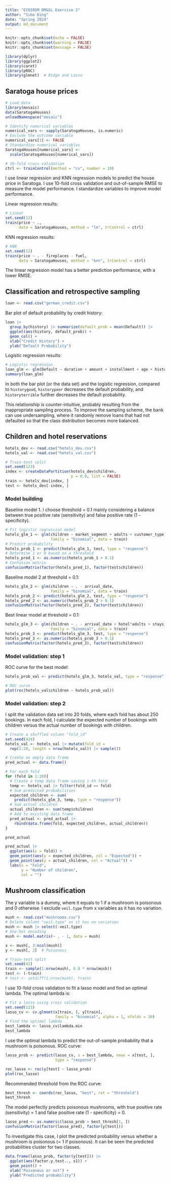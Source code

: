 ```yaml
---
title: "ECO395M DM&SL Exercise 2"
author: "Sibo Ding"
date: "Spring 2024"
output: md_document
---
```


```r
knitr::opts_chunk$set(echo = FALSE)
knitr::opts_chunk$set(warning = FALSE)
knitr::opts_chunk$set(message = FALSE)

library(dplyr)
library(ggplot2)
library(caret)
library(pROC)
library(glmnet)  # Ridge and Lasso
```

## Saratoga house prices
```r
# Load data
library(mosaic)
data(SaratogaHouses)
unloadNamespace("mosaic")

# Identify numerical variables
numerical_vars <- sapply(SaratogaHouses, is.numeric)
# Exclude the outcome variable
numerical_vars[1] <- FALSE
# Standardize numerical variables
SaratogaHouses[numerical_vars] <- 
  scale(SaratogaHouses[numerical_vars])

# 10-fold cross validation
ctrl <- trainControl(method = "cv", number = 10)
```

I use linear regression and KNN regression models to predict the house price in Saratoga. I use 10-fold cross validation and out-of-sample RMSE to measure the model performance. I standardize variables to improve model performance.  

Linear regression results:
```r
# Linear
set.seed(12)
train(price ~ ., 
      data = SaratogaHouses, method = "lm", trControl = ctrl)
```

KNN regression results:
```r
# KNN
set.seed(12)
train(price ~ . - fireplaces - fuel,
      data = SaratogaHouses, method = "knn", trControl = ctrl)
```

The linear regression model has a better prediction performance, with a lower RMSE.

## Classification and retrospective sampling
```r
loan <- read.csv("german_credit.csv")
```

Bar plot of default probability by credit history:  
```r
loan |>
  group_by(history) |> summarize(default_prob = mean(Default)) |>
  ggplot(aes(history, default_prob)) +
  geom_col() + 
  xlab("Credit History") +
  ylab("Default Probability")
```

Logistic regression results:  
```r
# Logistic regression
loan_glm <- glm(Default ~ duration + amount + installment + age + history + purpose + foreign, family = "binomial", data = loan)
summary(loan_glm)
```

In both the bar plot (or the data set) and the logistic regression, compared to `historygood`, `historypoor` decreases the default probability, and `historyterrible` further decreases the default probability.  

This relationship is counter-intuitive, probably resulting from the inappropriate sampling process. To improve the sampling scheme, the bank can use undersampling, where it randomly remove loans that had not defaulted so that the class distribution becomes more balanced.

## Children and hotel reservations
```r
hotels_dev <- read.csv("hotels_dev.csv")
hotels_val <- read.csv("hotels_val.csv")

# Train-test split
set.seed(123)
index <- createDataPartition(hotels_dev$children,
                             p = 0.8, list = FALSE)
train <- hotels_dev[index, ]
test <- hotels_dev[-index, ]
```

### Model building
Baseline model 1. I choose threshold = 0.1 mainly considering a balance between true positive rate (sensitivity) and false positive rate (1 - specificity).
```r
# Fit logistic regression model
hotels_glm_1 <- glm(children ~ market_segment + adults + customer_type + is_repeated_guest,
                    family = "binomial", data = train)
# Predict probability
hotels_prob_1 <- predict(hotels_glm_1, test, type = "response")
# Determine 1 or 0 based on a threshold
hotels_pred_1 <- as.numeric(hotels_prob_1 > 0.1)
# Confusion matrix
confusionMatrix(factor(hotels_pred_1), factor(test$children))
```

Baseline model 2 at threshold = 0.1:
```r
hotels_glm_2 <- glm(children ~ . - arrival_date,
                    family = "binomial", data = train)
hotels_prob_2 <- predict(hotels_glm_2, test, type = "response")
hotels_pred_2 <- as.numeric(hotels_prob_2 > 0.1)
confusionMatrix(factor(hotels_pred_2), factor(test$children))
```

Best linear model at threshold = 0.1:
```r
hotels_glm_3 <- glm(children ~ . - arrival_date + hotel*adults + stays_in_week_nights*adults + is_repeated_guest*market_segment + is_repeated_guest*reserved_room_type,
                    family = "binomial", data = train)
hotels_prob_3 <- predict(hotels_glm_3, test, type = "response")
hotels_pred_3 <- as.numeric(hotels_prob_3 > 0.1)
confusionMatrix(factor(hotels_pred_3), factor(test$children))
```

### Model validation: step 1
ROC curve for the best model:  
```r
hotels_prob_val <- predict(hotels_glm_3, hotels_val, type = "response")

# ROC curve
plot(roc(hotels_val$children ~ hotels_prob_val))
```

### Model validation: step 2
I split the validation data set into 20 folds, where each fold has about 250 bookings. In each fold, I calculate the expected number of bookings with children versus the actual number of bookings with children.  
```r
# Create a shuffled column "fold_id"
set.seed(424)
hotels_val <- hotels_val |> mutate(fold_id =
  rep(1:20, length = nrow(hotels_val)) |> sample())

# Create an empty data frame
pred_actual <- data.frame()

# For each fold
for (fold in 1:20){
  # Create a temp data frame saving i-th fold
  temp <- hotels_val |> filter(fold_id == fold)
  # Sum predicted probabilities
  expected_children <- sum(
    predict(hotels_glm_3, temp, type = "response"))
  # Sum actual children
  actual_children <- sum(temp$children)
  # Add to existing data frame
  pred_actual <- pred_actual |>
    rbind(data.frame(fold, expected_children, actual_children))
}

pred_actual

pred_actual |>
  ggplot(aes(x = fold)) +
  geom_point(aes(y = expected_children, col = "Expected")) +
  geom_point(aes(y = actual_children, col = "Actual")) +
  labs(x = "Fold",
       y = "Number of children",
       col = "")
```

## Mushroom classification
The y variable is a dummy, where it equals to 1 if a mushroom is poisonous and 0 otherwise. I exclude `veil.type` from x variables as it has no variation.  
```r
mush <- read.csv("mushrooms.csv")
# Delete column "veil.type" as it has no variation
mush <- mush |> select(-veil.type)
# One-hot encoding
mush <- model.matrix(~ . - 1, data = mush)

x <- mush[, 3:ncol(mush)]
y <- mush[, 2]  # Poisonous

# Train-test split
set.seed(42)
train <- sample(1:nrow(mush), 0.8 * nrow(mush))
test <- (-train)
# test <- setdiff(1:nrow(mush), train)
```

I use 10-fold cross validation to fit a lasso model and find an optimal lambda. The optimal lambda is:
```r
# Fit a lasso using cross validation
set.seed(123)
lasso_cv <- cv.glmnet(x[train, ], y[train],
                      family = "binomial", alpha = 1, nfolds = 10)
# Find the optimal lambda
best_lambda <- lasso_cv$lambda.min
best_lambda
```

I use the optimal lambda to predict the out-of-sample probability that a mushroom is poisonous. ROC curve:  
```r
lasso_prob <- predict(lasso_cv, s = best_lambda, newx = x[test, ],
                      type = "response")

roc_lasso <- roc(y[test] ~ lasso_prob)
plot(roc_lasso)
```

Recommended threshold from the ROC curve:
```r
best_thresh <- coords(roc_lasso, "best", ret = "threshold")
best_thresh
```

The model perfectly predicts poisonous mushrooms, with true positive rate (sensitivity) = 1 and false positive rate (1 - specificity) = 0.
```r
lasso_pred <- as.numeric(lasso_prob > best_thresh[1, ])
confusionMatrix(factor(lasso_pred), factor(y[test]))
```

To investigate this case, I plot the predicted probability versus whether a mushroom is poisonous (= 1 if poisonous). It can be seen the predicted probabilities cluster for two classes.  
```r
data.frame(lasso_prob, factor(y[test])) |>
  ggplot(aes(factor.y.test.., s1)) +
  geom_point() +
  xlab("Poisonous or not") +
  ylab("Predicted probability")
```
